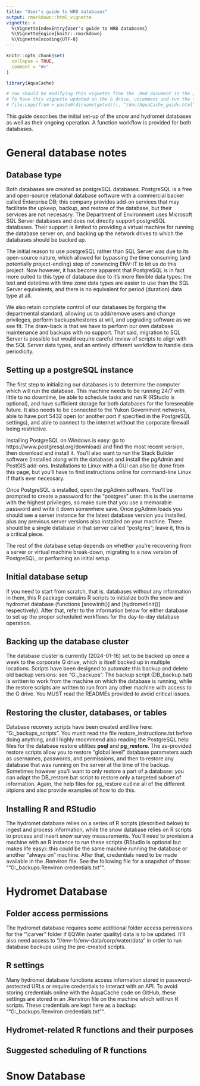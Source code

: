 ```yaml
---
title: "User's guide to WRB databases"
output: rmarkdown::html_vignette
vignette: >
  %\VignetteIndexEntry{User's guide to WRB databases}
  %\VignetteEngine{knitr::rmarkdown}
  %\VignetteEncoding{UTF-8}
---
```


```r
knitr::opts_chunk$set(
  collapse = TRUE,
  comment = "#>"
)
```

```r
library(AquaCache)
```

```r
# You should be modifying this vignette from the .Rmd document in the /vignettes folder, NOT the .RMD in the /doc folder.
# To have this vignette updated on the G drive, uncomment and run the following code *after* re-building the vignette using devtools::build_vignettes()
# file.copy(from = paste0(dirname(getwd()), "/doc/AquaCache_guide.html"), to = "//env-fs/env-data/corp/water/Common_GW_SW/R-packages/AquaCache/documentation/AquaCache user guide.html", overwrite = TRUE)
```

This guide describes the initial set-up of the snow and hydromet databases as well as their ongoing operation. A function workflow is provided for both databases.

# General database notes
## Database type
Both databases are created as postgreSQL databases. PostgreSQL is a free and open-source relational database software with a commercial backer called Enterprise DB; this company provides add-on services that may facilitate the upkeep, backup, and restore of the database, but their services are not necesasry. The Department of Environment uses Microsoft SQL Server databases and does not directly support postgreSQL databases. Their support is limited to providing a virtual machine for running the database server on, and backing up the network drives to which the databases should be backed up.

The initial reason to use postgreSQL rather than SQL Server was due to its open-source nature, which allowed for bypassing the time consuming (and potentially project-ending) step of convincing ENV-IT to let us do this project. Now however, it has become apparent that PostgreSQL is in fact more suited to this type of database due to it's more flexible data types: the text and datetime with time zone data types are easier to use than the SQL Server equivalents, and there is no equivalent for period (duration) data type at all. 

We also retain complete control of our databases by forgoing the departmental standard, allowing us to add/remove users and change privileges, perform backups/restores at will, and upgrading software as we see fit. The draw-back is that we have to perform our own database maintenance and backups with no support. That said, migration to SQL Server is possible but would require careful review of scripts to align with the SQL Server data types, and an entirely different workflow to handle data periodicity.

## Setting up a postgreSQL instance
The first step to initializing our databases is to determine the computer which will run the database. This machine needs to be running 24/7 with little to no downtime, be able to schedule tasks and run R (RStudio is optional), and have sufficient storage for both databases for the foreseeable future. It also needs to be connected to the Yukon Government networks, able to have port 5432 open (or another port if specified in the PostgreSQL settings), and able to connect to the internet without the corporate firewall being restrictive.

Installing PostgreSQL on Windows is easy: go to https://www.postgresql.org/download/ and find the most recent version, then download and install it. You'll also want to run the Stack Builder software (installed along with the database) and install the pgAdmin and PostGIS add-ons. Installations to Linux with a GUI can also be done from this page, but you'll have to find instructions online for command-line Linux if that's ever necessary.

Once PostgreSQL is installed, open the pgAdmin software. You'll be prompted to create a password for the "postgres" user: this is the username with the highest privileges, so make sure that you use a memorable password and write it down somewhere save. Once pgAdmin loads you should see a server instance for the latest database version you installed, plus any previous server versions also installed on your machine. There should be a single database in that server called "postgres"; leave it, this is a critical piece.

The rest of the database setup depends on whether you're recovering from a server or virtual machine break-down, migrating to a new version of PostgreSQL, or performing an initial setup.

## Initial database setup
If you need to start from scratch, that is, databases without any information in them, this R package contains R scripts to initialize both the snow and hydromet database (functions [snowInit()] and [hydrometInit()] respectively). After that, refer to the information below for either database to set up the proper scheduled workflows for the day-to-day database operation.

## Backing up the database cluster
The database cluster is currently (2024-01-16) set to be backed up once a week to the corporate G drive, which is itself backed up in multiple locations. Scripts have been designed to automate this backup and delete old backup versions: see "G:\water\Data\postgres_backups". The backup script (DB_backup.bat) is written to work from the machine on which the database is running, while the restore scripts are written to run from any other machine with access to the G drive. You MUST read the READMEs provided to avoid critical issues.

## Restoring the cluster, databases, or tables
Database recovery scripts have been created and live here: "G:\water\Data\postgres_backups\scripts\restore_scripts". You mustt read the file restore_instructions.txt before doing anything, and I highly recommend also reading the PostgreSQL help files for the database restore utilities **psql** and **pg_restore**. The as-provided restore scripts allow you to restore "global level" database parameters such as usernames, passwords, and permissions, and then to restore any database that was running on the server at the time of the backup. Sometimes however you'll want to only restore a part of a database: you can adapt the DB_restore.bat script to restore only a targeted subset of information. Again, the help files for pg_restore outline all of the different otpions and also provide examples of how to do this.

## Installing R and RStudio
The hydromet database relies on a series of R scripts (described below) to ingest and process information, while the snow database relies on R scripts to process and insert snow survey measurements. You'll need to provision a machine with an R instance to run these scripts (RStudio is optional but makes life easy): this could be the same machine running the database or another "always on" machine. After that, credentials need to be made available in the .Renviron file. See the following file for a snapshot of those: ""G:\water\Data\postgres_backups\.Renviron credentials.txt"".


# Hydromet Database
## Folder access permissions
The hydromet database requires some additional folder access permissions for the "\\carver\infosys\EQWin" folder if EQWin (water quality) data is to be updated. It'll also need access to "//env-fs/env-data/corp/water/data" in order to run database backups using the pre-created scripts.

## R settings
Many hydromet database functions access information stored in password-protected URLs or require credentials to interact with an API. To avoid storing credentials online with the AquaCache code on GitHub, these settings are stored in an .Renviron file on the machine which will run R scripts. These credentials are kept here as a backup: ""G:\water\Data\postgres_backups\.Renviron credentials.txt"".

## Hydromet-related R functions and their purposes


## Suggested scheduling of R functions



# Snow Database
